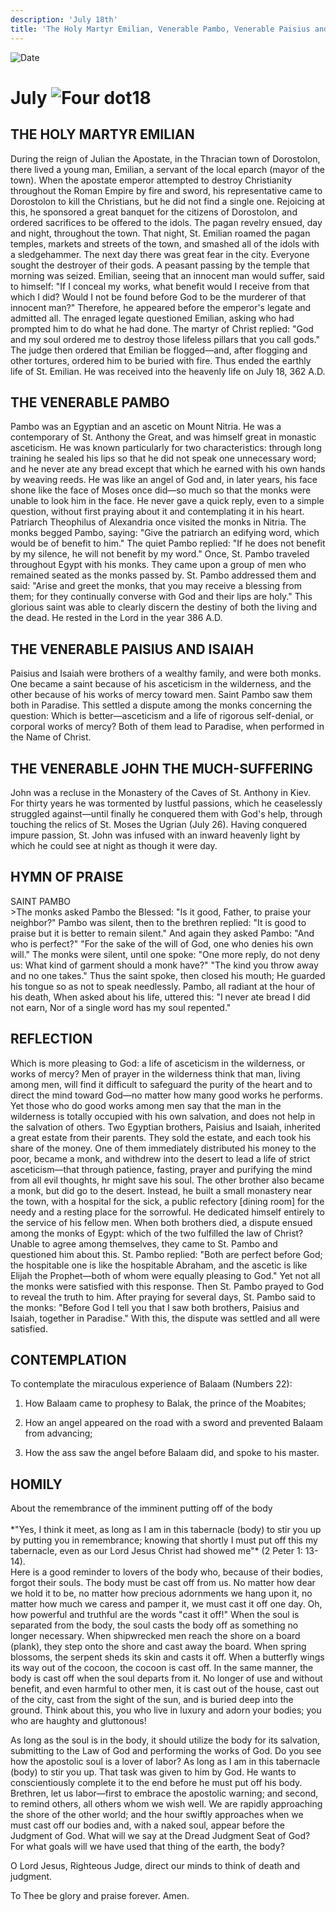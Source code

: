 ```yaml
---
description: 'July 18th'
title: 'The Holy Martyr Emilian, Venerable Pambo, Venerable Paisius and Isaiah, Venerable John the Much-suffering'
---
```


<RunningHead />
<Image src="/title-imprint.png" height={68} width={50} alt="Date" className="title-imprint"/>

# <div id="date">July <Image className="four-dot" src="/four-dot.png" height={15} width={15} alt="Four dot" />18</div>

## THE HOLY MARTYR EMILIAN

During the reign of Julian the Apostate, in the Thracian town of Dorostolon, there lived a young man, Emilian, a servant of the local eparch (mayor of the town). When the apostate emperor attempted to destroy Christianity throughout the Roman Empire by fire and sword, his representative came to Dorostolon to kill the Christians, but he did not find a single one. Rejoicing at this, he sponsored a great banquet for the citizens of Dorostolon, and ordered sacrifices to be offered to the idols. The pagan revelry ensued, day and night, throughout the town. That night, St. Emilian roamed the pagan temples, markets and streets of the town, and smashed all of the idols with a sledgehammer. The next day there was great fear in the city. Everyone sought the destroyer of their gods. A peasant passing by the temple that morning was seized. Emilian, seeing that an innocent man would suffer, said to himself: "If I conceal my works, what benefit would I receive from that which I did? Would I not be found before God to be the murderer of that innocent man?" Therefore, he appeared before the emperor's legate and admitted all. The enraged legate questioned Emilian, asking who had prompted him to do what he had done. The martyr of Christ replied: "God and my soul ordered me to destroy those lifeless pillars that you call gods." The judge then ordered that Emilian be flogged—and, after flogging and other tortures, ordered him to be buried with fire. Thus ended the earthly life of St. Emilian. He was received into the heavenly life on July 18, 362 A.D.

## THE VENERABLE PAMBO

Pambo was an Egyptian and an ascetic on Mount Nitria. He was a contemporary of St. Anthony the Great, and was himself great in monastic asceticism. He was known particularly for two characteristics: through long training he sealed his lips so that he did not speak one unnecessary word; and he never ate any bread except that which he earned with his own hands by weaving reeds. He was like an angel of God and, in later years, his face shone like the face of Moses once did—so much so that the monks were unable to look him in the face. He never gave a quick reply, even to a simple question, without first praying about it and contemplating it in his heart. Patriarch Theophilus of Alexandria once visited the monks in Nitria. The monks begged Pambo, saying: "Give the patriarch an edifying word, which would be of benefit to him." The quiet Pambo replied: "If he does not benefit by my silence, he will not benefit by my word." Once, St. Pambo traveled throughout Egypt with his monks. They came upon a group of men who remained seated as the monks passed by. St. Pambo addressed them and said: "Arise and greet the monks, that you may receive a blessing from them; for they continually converse with God and their lips are holy." This glorious saint was able to clearly discern the destiny of both the living and the dead. He rested in the Lord in the year 386 A.D.

## THE VENERABLE PAISIUS AND ISAIAH

Paisius and Isaiah were brothers of a wealthy family, and were both monks. One became a saint because of his asceticism in the wilderness, and the other because of his works of mercy toward men. Saint Pambo saw them both in Paradise. This settled a dispute among the monks concerning the question: Which is better—asceticism and a life of rigorous self-denial, or corporal works of mercy? Both of them lead to Paradise, when performed in the Name of Christ.

## THE VENERABLE JOHN THE MUCH-SUFFERING

John was a recluse in the Monastery of the Caves of St. Anthony in Kiev. For thirty years he was tormented by lustful passions, which he ceaselessly struggled against—until finally he conquered them with God's help, through touching the relics of St. Moses the Ugrian (July 26). Having conquered impure passion, St. John was infused with an inward heavenly light by which he could see at night as though it were day.


## HYMN OF PRAISE
<div style={{textAlign:'center', color:'crimson', fontWeight:'bold'}}>
SAINT PAMBO
</div>
>The monks asked Pambo the Blessed:  
"Is it good, Father, to praise your neighbor?"  
Pambo was silent, then to the brethren replied:  
"It is good to praise but it is better to remain silent."  
And again they asked Pambo: "And who is perfect?"  
"For the sake of the will of God, one who denies his own will."  
The monks were silent, until one spoke:  
"One more reply, do not deny us:  
What kind of garment should a monk have?"  
"The kind you throw away and no one takes."  
Thus the saint spoke, then closed his mouth;  
He guarded his tongue so as not to speak needlessly.  
Pambo, all radiant at the hour of his death,  
When asked about his life, uttered this:  
"I never ate bread I did not earn,  
Nor of a single word has my soul repented."  


## REFLECTION

Which is more pleasing to God: a life of asceticism in the wilderness, or works of mercy? Men of prayer in the wilderness think that man, living among men, will find it difficult to safeguard the purity of the heart and to direct the mind toward God—no matter how many good works he performs.  Yet those who do good works among men say that the man in the wilderness is totally occupied with his own salvation, and does not help in the salvation of others. Two Egyptian brothers, Paisius and Isaiah, inherited a great estate from their parents. They sold the estate, and each took his share of the money. One of them immediately distributed his money to the poor, became a monk, and withdrew into the desert to lead a life of strict asceticism—that through patience, fasting, prayer and purifying the mind from all evil thoughts, hr might save his soul. The other brother also became a monk, but did go to the desert. Instead, he built a small monastery near the town, with a hospital for the sick, a public refectory [dining room] for the needy and a resting place for the sorrowful. He dedicated himself entirely to the service of his fellow men. When both brothers died, a dispute ensued among the monks of Egypt: which of the two fulfilled the law of Christ? Unable to agree among themselves, they came to St. Pambo and questioned him about this. St. Pambo replied: "Both are perfect before God; the hospitable one is like the hospitable Abraham, and the ascetic is like Elijah the Prophet—both of whom were equally pleasing to God." Yet not all the monks were satisfied with this response. Then St. Pambo prayed to God to reveal the truth to him. After praying for several days, St. Pambo said to the monks: "Before God I tell you that I saw both brothers, Paisius and Isaiah, together in Paradise." With this, the dispute was settled and all were satisfied.


## CONTEMPLATION

To contemplate the miraculous experience of Balaam (Numbers 22):

1. How Balaam came to prophesy to Balak, the prince of the Moabites;

2. How an angel appeared on the road with a sword and prevented Balaam from advancing;

3. How the ass saw the angel before Balaam did, and spoke to his master.


## HOMILY
<div style={{textAlign:'center', color:'crimson', fontWeight:'bold'}}>
About the remembrance of the imminent putting off of the body
</div>
<br />
<div style={{textAlign:'right'}}>
*"Yes, I think it meet, as long as I am in this tabernacle (body) to stir you up by putting you in remembrance; knowing that shortly I must put off this my tabernacle, even as our Lord Jesus Christ had showed me"* (2 Peter 1: 13-14).
</div>
Here is a good reminder to lovers of the body who, because of their bodies, forgot their souls. The body must be cast off from us. No matter how dear we hold it to be, no matter how precious adornments we hang upon it, no matter how much we caress and pamper it, we must cast it off one day. Oh, how powerful and truthful are the words "cast it off!" When the soul is separated from the body, the soul casts the body off as something no longer necessary. When shipwrecked men reach the shore on a board (plank), they step onto the shore and cast away the board. When spring blossoms, the serpent sheds its skin and casts it off. When a butterfly wings its way out of the cocoon, the cocoon is cast off. In the same manner, the body is cast off when the soul departs from it. No longer of use and without benefit, and even harmful to other men, it is cast out of the house, cast out of the city, cast from the sight of the sun, and is buried deep into the ground. Think about this, you who live in luxury and adorn your bodies; you who are haughty and gluttonous!

As long as the soul is in the body, it should utilize the body for its salvation, submitting to the Law of God and performing the works of God. Do you see how the apostolic soul is a lover of labor? As long as I am in this tabernacle (body) to stir you up. That task was given to him by God. He wants to conscientiously complete it to the end before he must put off his body. Brethren, let us labor—first to embrace the apostolic warning; and second, to remind others, all others whom we wish well. We are rapidly approaching the shore of the other world; and the hour swiftly approaches when we must cast off our bodies and, with a naked soul, appear before the Judgment of God. What will we say at the Dread Judgment Seat of God? For what goals will we have used that thing of the earth, the body?

O Lord Jesus, Righteous Judge, direct our minds to think of death and judgment.

To Thee be glory and praise forever. Amen.